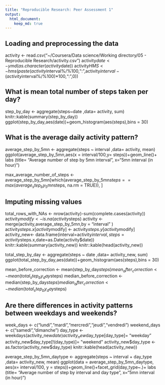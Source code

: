 ```yaml
---
title: "Reproducible Research: Peer Assessment 1"
output: 
  html_document:
    keep_md: true
---
```



## Loading and preprocessing the data
activity <- read.csv("~/Coursera/Data science/Working directory/05 - Reproducible Research/activity.csv")
activity$date <- ymd(as.character(activity$date))
activity$HMS <- hms(paste(activity$interval%/%100,":",activity$interval-(activity$interval%/%100)*100,":",0))


## What is mean total number of steps taken per day?
step_by_day <- aggregate(steps~date  ,data= activity, sum)
knitr::kable(summary(step_by_day))
ggplot(step_by_day,aes(date))+geom_histogram(aes(steps),bins = 30)


## What is the average daily activity pattern?
average_step_by_5mn <- aggregate(steps ~ interval ,data= activity, mean)
ggplot(average_step_by_5mn,aes(x = interval/100,y= steps))+geom_line()+
        labs (title= "Average number of step by 5mn interval", x="5mn interval (in hour)")

max_average_number_of_steps <- average_step_by_5mn[which(average_step_by_5mn$steps == max(average_step_by_5mn$steps, na.rm = TRUE)), ]

## Imputing missing values
total_rows_with_NAs <-  nrow(activity)-sum(complete.cases(activity))
activity$modify<- is.na(activity$steps)
activity <-merge(activity,average_step_by_5mn,by = "interval" )
activity$steps.x[activity$modify] <- activity$steps.y[activity$modify]
activity_new<- data.frame(interval=activity$interval,steps = activity$steps.x,date=as.Date(activity$date))
knitr::kable(summary(activity_new))
knitr::kable(head(activity_new))

total_step_by_day <- aggregate(steps ~ date ,data= activity_new, sum)
ggplot(total_step_by_day,aes(date))+geom_histogram(aes(steps),bins = 30)

mean_before_correction <- mean(step_by_day$steps)
mean_after_correction <-mean(total_step_by_day$steps)
median_before_correction <- median(step_by_day$steps)
median_after_correction <- median(total_step_by_day$steps)

## Are there differences in activity patterns between weekdays and weekends?

week_days <- c("lundi","mardi","mercredi","jeudi","vendredi")
weekend_days <- c("samedi","dimanche")
day_type <- weekdays(activity_new$date) %in% week_days
activity_new$day_type[day_type]= "weekday" 
activity_new$day_type[!(day_type)]= "weekend"
activity_new$day_type <- as.factor(activity_new$day_type)
knitr::kable(head(activity_new))

average_step_by_5mn_daytype <- aggregate(steps ~ interval + day_type ,data= activity_new, mean)
ggplot(data = average_step_by_5mn_daytype, aes(x= interval/100, y = steps))+geom_line()+facet_grid(day_type~.)+
        labs (title= "Average number of step by interval and day type", x="5mn interval (in hour)")
        
        
